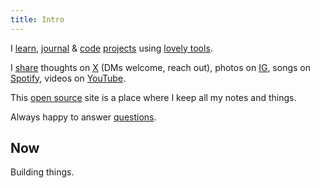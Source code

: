 ```yaml
---
title: Intro
---
```


I [learn](/learn), [journal](/looking-back) & [code](https://github.com/nikivdev) [projects](/focus) using [lovely tools](/workflow).

I [share](/sharing) thoughts on [X](https://x.com/nikivdev) (DMs welcome, reach out), photos on [IG](https://instagram.com/nikiv.dev), songs on [Spotify](https://open.spotify.com/user/nikitavoloboev), videos on [YouTube](https://youtube.com/@nikivdev).

This [open source](https://github.com/nikivdev/nikiv) site is a place where I keep all my notes and things.

Always happy to answer [questions](https://github.com/nikivdev/ama).

## Now

Building things.
